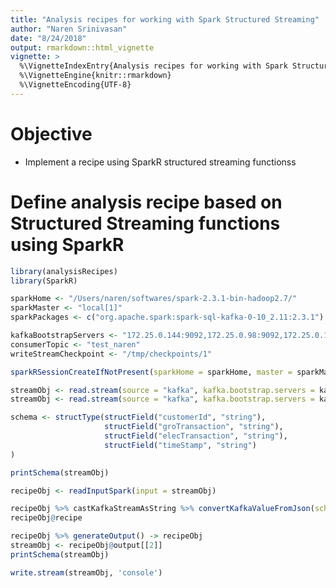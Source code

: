 ```yaml
---
title: "Analysis recipes for working with Spark Structured Streaming"
author: "Naren Srinivasan"
date: "8/24/2018"
output: rmarkdown::html_vignette
vignette: >
  %\VignetteIndexEntry{Analysis recipes for working with Spark Structured Streaming}
  %\VignetteEngine{knitr::rmarkdown}
  %\VignetteEncoding{UTF-8}
---
```

# Objective

* Implement a recipe using SparkR structured streaming functionss

# Define analysis recipe based on Structured Streaming functions using SparkR

```r

library(analysisRecipes)
library(SparkR)

sparkHome <- "/Users/naren/softwares/spark-2.3.1-bin-hadoop2.7/"
sparkMaster <- "local[1]"
sparkPackages <- c("org.apache.spark:spark-sql-kafka-0-10_2.11:2.3.1")

kafkaBootstrapServers <- "172.25.0.144:9092,172.25.0.98:9092,172.25.0.137:9092"
consumerTopic <- "test_naren"
writeStreamCheckpoint <- "/tmp/checkpoints/1"

sparkRSessionCreateIfNotPresent(sparkHome = sparkHome, master = sparkMaster, sparkPackages = sparkPackages)

streamObj <- read.stream(source = "kafka", kafka.bootstrap.servers = kafkaBootstrapServers, subscribe = consumerTopic)
streamObj <- read.stream(source = "kafka", kafka.bootstrap.servers = kafkaBootstrapServers, subscribe = consumerTopic)

schema <- structType(structField("customerId", "string"),
                     structField("groTransaction", "string"),
                     structField("elecTransaction", "string"),
                     structField("timeStamp", "string")
)

printSchema(streamObj)

recipeObj <- readInputSpark(input = streamObj)

recipeObj %>% castKafkaStreamAsString %>% convertKafkaValueFromJson(schema = schema) -> recipeObj
recipeObj@recipe

recipeObj %>% generateOutput() -> recipeObj
streamObj <- recipeObj@output[[2]]
printSchema(streamObj)

write.stream(streamObj, 'console')

```
